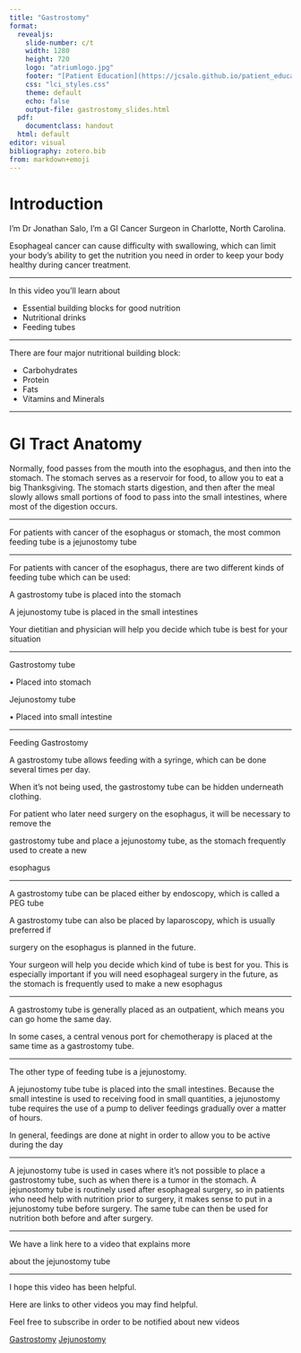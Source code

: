 ```yaml
---
title: "Gastrostomy"
format: 
  revealjs:
    slide-number: c/t
    width: 1280
    height: 720
    logo: "atriumlogo.jpg"
    footer: "[Patient Education](https://jcsalo.github.io/patient_education/)"
    css: "lci_styles.css"
    theme: default
    echo: false
    output-file: gastrostomy_slides.html
  pdf:
    documentclass: handout
  html: default
editor: visual
bibliography: zotero.bib
from: markdown+emoji
---
```


# Introduction

I’m Dr Jonathan Salo, I’m a GI Cancer Surgeon in Charlotte, North Carolina.

Esophageal cancer can cause difficulty with swallowing, which can limit your body’s ability to get the nutrition you need in order to keep your body healthy during cancer treatment.

------------------------------------------------------------------------

In this video you’ll learn about

-   Essential building blocks for good nutrition
-   Nutritional drinks
-   Feeding tubes

------------------------------------------------------------------------

There are four major nutritional building block:

-   Carbohydrates
-   Protein
-   Fats
-   Vitamins and Minerals

------------------------------------------------------------------------

# GI Tract Anatomy


Normally, food passes from the mouth into the esophagus, and then into the stomach. The stomach serves as a reservoir for food, to allow you to eat a big Thanksgiving. The stomach starts digestion, and then after the meal slowly allows small portions of food to pass into the small intestines, where most of the digestion occurs.

---

For patients with cancer of the esophagus or stomach, the most common feeding tube is a jejunostomy tube

---

For patients with cancer of the esophagus, there are two different kinds of feeding tube which can be used:

A gastrostomy tube is placed into the stomach

A jejunostomy tube is placed in the small intestines

Your dietitian and physician will help you decide which tube is best for your situation

---


Gastrostomy tube

• Placed into stomach

Jejunostomy tube

• Placed into small intestine

---

Feeding Gastrostomy

A gastrostomy tube allows feeding with a syringe, which can be done several times per day.

When it’s not being used, the gastrostomy tube can be hidden underneath clothing.

For patient who later need surgery on the esophagus, it will be necessary to remove the

gastrostomy tube and place a jejunostomy tube, as the stomach frequently used to create a new

esophagus

---

A gastrostomy tube can be placed either by endoscopy, which is called a PEG tube

A gastrostomy tube can also be placed by laparoscopy, which is usually preferred if

surgery on the esophagus is planned in the future.

Your surgeon will help you decide which kind of tube is best for you. This is especially important 
if you will need esophageal surgery in the future, as the stomach is frequently used to make a new esophagus

---

A gastrostomy tube is generally placed as an  outpatient, which means you can go home the 
same day.

In some cases, a central venous port for chemotherapy is placed at the same time as a gastrostomy tube.

---

The other type of feeding tube is a jejunostomy.


A jejunostomy tube tube is placed into the small  intestines. Because the small intestine is used to receiving food in small quantities, a jejunostomy tube requires the use of a pump to deliver feedings gradually over a matter of hours.

In general, feedings are done at night in order to allow you to be active during the day

---

A jejunostomy tube is used in cases where it’s not possible to place a gastrostomy tube, such as when there is a tumor in the stomach. A jejunostomy tube is routinely used after esophageal surgery, so in patients who need help with nutrition prior to surgery, it makes sense to put in a jejunostomy tube before surgery. The same tube can then be used for nutrition both before and after surgery.

---


We have a link here to a video that explains more

about the jejunostomy tube

---

I hope this video has been helpful.

Here are links to other videos you may find helpful.

Feel free to subscribe in order to be notified about new videos


[Gastrostomy](gastrostomy.qmd) 
[Jejunostomy](jejunostomy.qmd)

